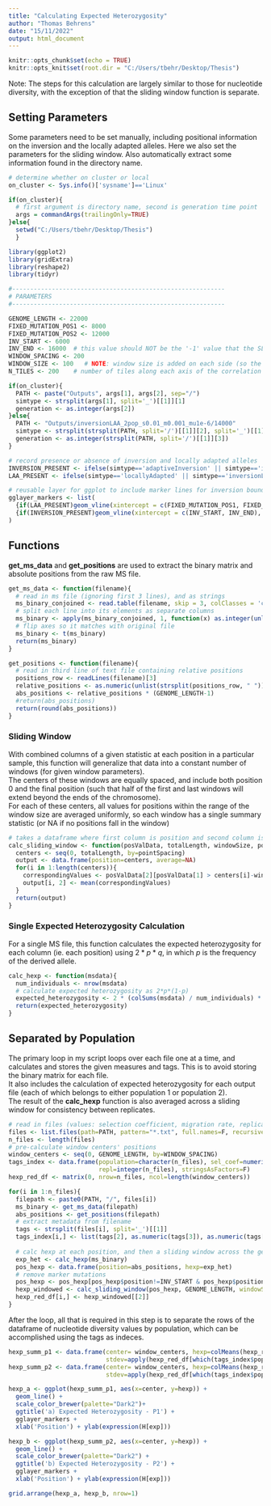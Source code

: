 ```yaml
---
title: "Calculating Expected Heterozygosity"
author: "Thomas Behrens"
date: "15/11/2022"
output: html_document
---
```


```r
knitr::opts_chunk$set(echo = TRUE)
knitr::opts_knit$set(root.dir = "C:/Users/tbehr/Desktop/Thesis")
```

Note: The steps for this calculation are largely similar to those for nucleotide diversity, with the exception of that the sliding window function is separate.

## Setting Parameters

Some parameters need to be set manually, including positional information on the inversion and the locally adapted alleles. Here we also set the parameters for the sliding window. Also automatically extract some information found in the directory name.

```r
# determine whether on cluster or local
on_cluster <- Sys.info()['sysname']=='Linux'

if(on_cluster){
  # first argument is directory name, second is generation time point
  args = commandArgs(trailingOnly=TRUE)
}else{
  setwd("C:/Users/tbehr/Desktop/Thesis")
  }

library(ggplot2)
library(gridExtra)
library(reshape2)
library(tidyr)

#-----------------------------------------------------------
# PARAMETERS
#-----------------------------------------------------------

GENOME_LENGTH <- 22000
FIXED_MUTATION_POS1 <- 8000
FIXED_MUTATION_POS2 <- 12000
INV_START <- 6000
INV_END <- 16000  # this value should NOT be the '-1' value that the SLiM script uses. This script does that correction later
WINDOW_SPACING <- 200
WINDOW_SIZE <- 100   # NOTE: window size is added on each side (so the full size is more like twice this value)
N_TILES <- 200    # number of tiles along each axis of the correlation heatmap

if(on_cluster){
  PATH <- paste("Outputs", args[1], args[2], sep="/")
  simtype <- strsplit(args[1], split='_')[[1]][1]
  generation <- as.integer(args[2])
}else{
  PATH <- "Outputs/inversionLAA_2pop_s0.01_m0.001_mu1e-6/14000"
  simtype <- strsplit(strsplit(PATH, split='/')[[1]][2], split='_')[[1]][1]
  generation <- as.integer(strsplit(PATH, split='/')[[1]][3])
}

# record presence or absence of inversion and locally adapted alleles
INVERSION_PRESENT <- ifelse(simtype=='adaptiveInversion' || simtype=='inversionLAA' ,TRUE, FALSE)
LAA_PRESENT <- ifelse(simtype=='locallyAdapted' || simtype=='inversionLAA' ,TRUE, FALSE)

# reusable layer for ggplot to include marker lines for inversion bounds (blue) and locally adapted alleles (red)
gglayer_markers <- list(
  {if(LAA_PRESENT)geom_vline(xintercept = c(FIXED_MUTATION_POS1, FIXED_MUTATION_POS2), linetype='dashed', colour='red')},
  {if(INVERSION_PRESENT)geom_vline(xintercept = c(INV_START, INV_END), linetype='solid', colour='blue', alpha=0.4)}
)
```

## Functions

**get_ms_data** and **get_positions** are used to extract the binary matrix and absolute positions from the raw MS file.

```r
get_ms_data <- function(filename){
  # read in ms file (ignoring first 3 lines), and as strings
  ms_binary_conjoined <- read.table(filename, skip = 3, colClasses = 'character')
  # split each line into its elements as separate columns
  ms_binary <- apply(ms_binary_conjoined, 1, function(x) as.integer(unlist(strsplit(x,""))))
  # flip axes so it matches with original file
  ms_binary <- t(ms_binary)
  return(ms_binary)
}

get_positions <- function(filename){
  # read in third line of text file containing relative positions
  positions_row <- readLines(filename)[3]
  relative_positions <- as.numeric(unlist(strsplit(positions_row, " "))[-1])
  abs_positions <- relative_positions * (GENOME_LENGTH-1)
  #return(abs_positions)
  return(round(abs_positions))
}
```

### Sliding Window

With combined columns of a given statistic at each position in a particular sample, this function will generalize that data into a constant number of windows (for given window parameters).  
The centers of these windows are equally spaced, and include both position 0 and the final position (such that half of the first and last windows will extend beyond the ends of the chromosome).  
For each of these centers, all values for positions within the range of the window size are averaged uniformly, so each window has a single summary statistic (or NA if no positions fall in the window)  

```r
# takes a dataframe where first column is position and second column is the value
calc_sliding_window <- function(posValData, totalLength, windowSize, pointSpacing){
  centers <- seq(0, totalLength, by=pointSpacing)
  output <- data.frame(position=centers, average=NA)
  for(i in 1:length(centers)){
    correspondingValues <- posValData[2][posValData[1] > centers[i]-windowSize & posValData[1] <= centers[i]+windowSize]
    output[i, 2] <- mean(correspondingValues)
  }
  return(output)
}
```

### Single Expected Heterozygosity Calculation

For a single MS file, this function calculates the expected heterozygosity for each column (ie. each position) using $2*p*q$, in which *p* is the frequency of the derived allele. 

```r
calc_hexp <- function(msdata){
  num_individuals <- nrow(msdata) 
  # calculate expected heterozygosity as 2*p*(1-p)
  expected_heterozygosity <- 2 * (colSums(msdata) / num_individuals) * (1-(colSums(msdata) / num_individuals))
  return(expected_heterozygosity)
}
```

## Separated by Population

The primary loop in my script loops over each file one at a time, and calculates and stores the given measures and tags. This is to avoid storing the binary matrix for each file.  
It also includes the calculation of expected heterozygosity for each output file (each of which belongs to either population 1 or population 2).  
The result of the **calc_hexp** function is also averaged across a sliding window for consistency between replicates.

``` r
# read in files (values: selection coefficient, migration rate, replicate #)
files <- list.files(path=PATH, pattern="*.txt", full.names=F, recursive=FALSE)
n_files <- length(files)
# pre-calculate window centers' positions
window_centers <- seq(0, GENOME_LENGTH, by=WINDOW_SPACING)
tags_index <- data.frame(population=character(n_files), sel_coef=numeric(n_files), migration=numeric(n_files), 
                         repl=integer(n_files), stringsAsFactors=F)
hexp_red_df <- matrix(0, nrow=n_files, ncol=length(window_centers))

for(i in 1:n_files){
  filepath <- paste0(PATH, "/", files[i])
  ms_binary <- get_ms_data(filepath)
  abs_positions <- get_positions(filepath)
  # extract metadata from filename
  tags <- strsplit(files[i], split='_')[[1]]
  tags_index[i,] <- list(tags[2], as.numeric(tags[3]), as.numeric(tags[4]), as.integer(tags[5]))
  
  # calc hexp at each position, and then a sliding window across the genome
  exp_het <- calc_hexp(ms_binary)
  pos_hexp <- data.frame(position=abs_positions, hexp=exp_het)
  # remove marker mutations
  pos_hexp <- pos_hexp[pos_hexp$position!=INV_START & pos_hexp$position!=INV_END-1,]
  hexp_windowed <- calc_sliding_window(pos_hexp, GENOME_LENGTH, windowSize = WINDOW_SIZE, pointSpacing = WINDOW_SPACING)
  hexp_red_df[i,] <- hexp_windowed[[2]]
}
```

After the loop, all that is required in this step is to separate the rows of the dataframe of nucleotide diversity values by population, which can be accomplished using the tags as indeces.

``` r
hexp_summ_p1 <- data.frame(center= window_centers, hexp=colMeans(hexp_red_df[which(tags_index$population=='p1'),], na.rm=T), 
                           stdev=apply(hexp_red_df[which(tags_index$population=='p1'),], 2, sd, na.rm=T))
hexp_summ_p2 <- data.frame(center= window_centers, hexp=colMeans(hexp_red_df[which(tags_index$population=='p2'),], na.rm=T),
                           stdev=apply(hexp_red_df[which(tags_index$population=='p2'),], 2, sd, na.rm=T))

hexp_a <- ggplot(hexp_summ_p1, aes(x=center, y=hexp)) +
  geom_line() +
  scale_color_brewer(palette="Dark2")+
  ggtitle('a) Expected Heterozygosity - P1') +
  gglayer_markers +
  xlab('Position') + ylab(expression(H[exp]))

hexp_b <- ggplot(hexp_summ_p2, aes(x=center, y=hexp)) +
  geom_line() +
  scale_color_brewer(palette="Dark2") +
  ggtitle('b) Expected Heterozygosity - P2') +
  gglayer_markers +
  xlab('Position') + ylab(expression(H[exp]))

grid.arrange(hexp_a, hexp_b, nrow=1)
```



